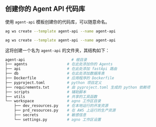 ## 创建你的 Agent API 代码库

使用 `agent-api` 模板创建你的代码库，可以随意命名。

<CodeGroup>

```bash Mac
ag ws create --template agent-api --name agent-api
```

```bash Windows
ag ws create --template agent-api --name agent-api
```

</CodeGroup>

这将创建一个名为 `agent-api` 的文件夹，其结构如下：

```bash
agent-api                     # 根目录
├── agents                  # 在此处添加你的 Agents
├── api                     # 在此处添加 fastApi 路由
├── db                      # 在此处添加数据库表
├── Dockerfile              # 应用程序的 Dockerfile
├── pyproject.toml          # python 项目定义
├── requirements.txt        # 由 pyproject.toml 生成的 python 依赖项
├── scripts                 # 辅助脚本
├── utils                   # 共享的工具函数
└── workspace               # agno 工作区目录
    ├── dev_resources.py    # 在本地运行的开发资源
    ├── prd_resources.py    # 在 AWS 上运行的生产资源
    ├── secrets             # 敏感信息
    └── settings.py         # agno 工作区设置
```